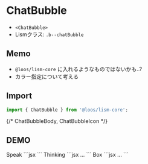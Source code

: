 
# ChatBubble

- `<ChatBubble>`
- Lismクラス: `.b--chatBubble`


## Memo

- `@loos/lism-core` に入れるようなものではないかも..?
- カラー指定について考える


## Import

```js
import { ChatBubble } from '@loos/lism-core';
```

{/* ChatBubbleBody, ChatBubbleIcon */}

## DEMO

<Demo>
	<Demo.Title>Speak</Demo.Title>
	<Demo.Preview resize p={20}>
		<ChatBubble name="太郎" icon="/img/onepiece01_luffy.png">
			<DammyText length="m" />
		</ChatBubble>
		<ChatBubble name="太郎" icon="/img/onepiece06_chopper.png" direction='right'>
			<DammyText />
			<DammyText length="m" />
		</ChatBubble>
	</Demo.Preview>
	<Demo.Code>
		```jsx
		<ChatBubble name="太郎" icon="/img/onepiece01_luffy.png">
			<DammyText length="m" />
		</ChatBubble>
		<ChatBubble name="太郎" icon="/img/onepiece06_chopper.png" direction='right'>
			<DammyText />
			<DammyText length="m" />
		</ChatBubble>
		```
	</Demo.Code>
</Demo>

<Demo>
	<Demo.Title>Thinking</Demo.Title>
	<Demo.Preview resize p={20}>
		<ChatBubble type="think" name="太郎" icon="/img/onepiece01_luffy.png">
			<DammyText length="m" />
		</ChatBubble>
		<ChatBubble type="think" name="太郎" icon="/img/onepiece06_chopper.png" direction='right'>
			<DammyText />
			<DammyText length="m" />
		</ChatBubble>
	</Demo.Preview>
	<Demo.Code>
		```jsx
		...
		```
	</Demo.Code>
</Demo>


<Demo>
	<Demo.Title>Box</Demo.Title>
	<Demo.Preview resize p={20}>
		<ChatBubble type="box" name="太郎" icon="/img/onepiece01_luffy.png">
			<DammyText length="m" />
		</ChatBubble>
		<ChatBubble type="box" name="太郎" icon="/img/onepiece06_chopper.png" direction='right'>
			<DammyText />
			<DammyText length="m" />
		</ChatBubble>
	</Demo.Preview>
	<Demo.Code>
		```jsx
		...
		```
	</Demo.Code>
</Demo>
